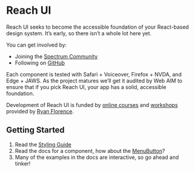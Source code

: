 # Reach UI

Reach UI seeks to become the accessible foundation of your React-based design system. It’s early, so there isn’t a whole lot here yet.

You can get involved by:

- Joining the [Spectrum Community](https://spectrum.chat/reach)
- Following on [GitHub](https://github.com/reach/reach-ui)

Each component is tested with Safari + Voiceover, Firefox + NVDA, and Edge + JAWS. As the project matures we’ll get it audited by Web AIM to ensure that if you pick Reach UI, your app has a solid, accessible foundation.

Development of Reach UI is funded by [online courses](https://reach.tech/courses) and [workshops](https://reach.tech/workshops) provided by [Ryan Florence](https://twitter.com/ryanflorence).

## Getting Started

1. Read the [Styling Guide](/styling)
2. Read the docs for a component, how about the [MenuButton](/menu-button)?
3. Many of the examples in the docs are interactive, so go ahead and tinker!
